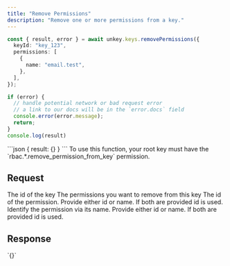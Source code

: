 ```yaml
---
title: "Remove Permissions"
description: "Remove one or more permissions from a key."
---
```



<RequestExample>

```ts
const { result, error } = await unkey.keys.removePermissions({
  keyId: "key_123",
  permissions: [
    {
      name: "email.test",
    },
  ],
});

if (error) {
  // handle potential network or bad request error
  // a link to our docs will be in the `error.docs` field
  console.error(error.message);
  return;
}
console.log(result)

```

</RequestExample>

<ResponseExample>
```json
{
  result: {}
}
```
</ResponseExample>


<Note>
  To use this function, your root key must have the `rbac.*.remove_permission_from_key` permission.
</Note>

## Request

<ParamField body="keyId" type="string" required>
   The id of the key
</ParamField>

<ParamField body="permissions" type="object[]" required>
  The permissions you want to remove from this key

<Expandable>
<ParamField body="id" type="string">
The id of the permission. Provide either id or name. If both are provided id is used.
</ParamField>
<ParamField body="name" type="string">
Identify the permission via its name. Provide either id or name. If both are provided id is used.
</ParamField>
</Expandable>
</ParamField>

## Response
<ResponseField name="result">
    `{}`
</ResponseField>
